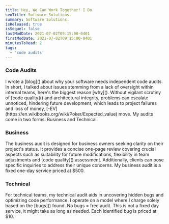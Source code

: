 ```yaml
---
title: Hey, We Can Work Together! I Do
seoTitle: Software Solutions.
summary: Software Solutions.
isReleased: true
isSequel: false
lastModDate: 2021-07-02T09:15:00-0401
firstModDate: 2021-07-02T09:15:00-0401
minutesToRead: 2
tags:
  - 'code audits'
---
```

<H3>Code Audits</H3>
<C>
I wrote a [blog]() about why your software needs independent code audits.
</C>
<C>
In short, I talked about issues stemming from a lack of oversight within internal teams, here's the biggest reason [why](). 
Without vigilant scrutiny of [code quality]() and architectural integrity, problems can escalate unnoticed, hindering future development, which leads to project failures and loss of money, [-EV](https://en.wikibooks.org/wiki/Poker/Expected_value) move.
</C>
<C>
My audits come in two forms: Business and Technical.
</C>
<H3>Business</H3>
<C>
The business audit is designed for business owners seeking clarity on their project's status. It provides a concise one-page review covering crucial aspects such as suitability for future modifications, flexibility in team adjustments and [code quality]() assessment. Additionally, clients can pose specific inquiries to address their unique concerns.
<S3/>
My business audit is a fixed one-day service priced at $500.
</C>
<H3>Technical</H3>
<C>
For technical teams, my technical audit aids in uncovering hidden bugs and optimizing code performance. I operate on a model where I charge solely based on the [bugs]() found. No bugs = free audit.
</C>
<S3/>
<C>
This is not a fixed day service, it might take as long as needed.  
</C>
<S3/>
<C>
Each identified bug is priced at $10.
</C>